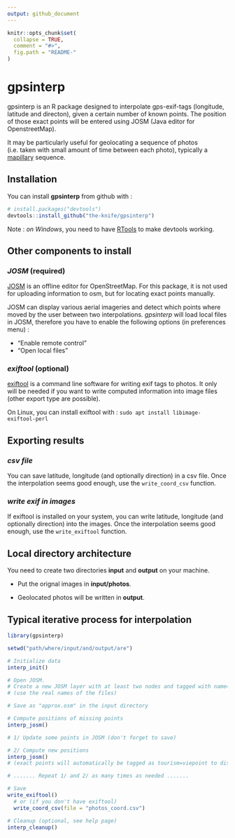 ```yaml
---
output: github_document
---
```


<!-- README.md is generated from README.Rmd. Please edit that file -->

```r
knitr::opts_chunk$set(
  collapse = TRUE,
  comment = "#>",
  fig.path = "README-"
)
```

# gpsinterp

gpsinterp is an R package designed to interpolate gps-exif-tags (longitude, latitude
and directon), given a certain number of known points. The position of those exact points will be entered using JOSM (Java editor for OpenstreetMap).

It may be particularly useful for geolocating a sequence of photos (i.e. taken with small amount of time between each photo), typically a [mapillary](http://mapillary.com/app) sequence.

## Installation

You can install **gpsinterp** from github with :

```r
# install.packages("devtools")
devtools::install_github("the-knife/gpsinterp")
```
Note : _on Windows_, you need to have [RTools](https://cran.r-project.org/bin/windows/Rtools) to make devtools working.

## Other components to install

### _JOSM_ (required)

[JOSM](http://josm.openstreetmap.de) is an offline editor for OpenStreetMap. For this package, it is not used for uploading information to osm, but for locating exact points manually.

JOSM can display various aerial imageries and detect which points where moved by the user between two interpolations. *gpsinterp* will load local files in JOSM, therefore you have to enable the following options (in preferences menu) :

* "Enable remote control"
* "Open local files"

### _exiftool_ (optional)

[exiftool](http://sno.phy.queensu.ca/~phil/exiftool/) is a command line software for writing exif tags to photos. It only will be needed if you want to write computed information into
image files (other export type are possible).

On Linux, you can install exiftool with : ``sudo apt install libimage-exiftool-perl``

## Exporting results

### _csv file_

You can save latitude, longitude (and optionally direction) in a csv file.
Once the interpolation seems good enough, use the ``write_coord_csv`` function.

### _write exif in images_

If exiftool is installed on your system, you can write latitude, longitude (and optionally direction) into the images.
Once the interpolation seems good enough, use the ``write_exiftool`` function.

## Local directory architecture

You need to create two directories **input** and **output** on your machine.

* Put the orignal images in **input/photos**.

* Geolocated photos will be written in **output**.

## Typical iterative process for interpolation

```r
library(gpsinterp)

setwd("path/where/input/and/output/are")

# Initialize data
interp_init()

# Open JOSM.
# Create a new JOSM layer with at least two nodes and tagged with name="photo_xxx.JPG"
# (use the real names of the files)

# Save as "approx.osm" in the input directory

# Compute positions of missing points
interp_josm()

# 1/ Update some points in JOSM (don't forget to save)

# 2/ Compute new positions
interp_josm()
# (exact points will automatically be tagged as tourism=viepoint to distinguish them from interpolated ones)

# ....... Repeat 1/ and 2/ as many times as needed .......

# Save
write_exiftool()
  # or (if you don't have exiftool)
  write_coord_csv(file = "photos_coord.csv")

# Cleanup (optional, see help page)
interp_cleanup()
```

